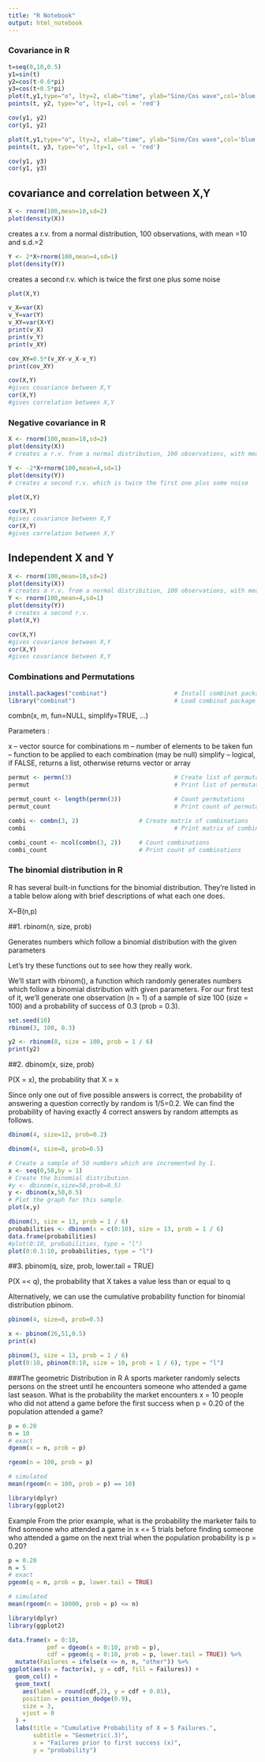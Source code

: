 ---
title: "R Notebook"
output: html_notebook
---

### Covariance in R
```{r}
t=seq(0,10,0.5)
y1=sin(t)
y2=cos(t-0.6*pi)
y3=cos(t+0.5*pi)
plot(t,y1,type="o", lty=2, xlab="time", ylab="Sine/Cos wave",col='blue')
points(t, y2, type="o", lty=1, col = 'red')
```
```{r}
cov(y1, y2)  
cor(y1, y2) 
```
```{r}
plot(t,y1,type="o", lty=2, xlab="time", ylab="Sine/Cos wave",col='blue')
points(t, y3, type="o", lty=1, col = 'red')
```
```{r}
cov(y1, y3)  
cor(y1, y3) 
```
## covariance and correlation between X,Y
```{r}
X <- rnorm(100,mean=10,sd=2)
plot(density(X))
```
creates a r.v. from a normal distribution, 100 observations, with mean =10 and s.d.=2
```{r}
Y <- 2*X+rnorm(100,mean=4,sd=1)
plot(density(Y))
```
creates a second r.v. which is twice the first one plus some noise
```{r}
plot(X,Y)
```

```{r}
v_X=var(X)
v_Y=var(Y)
v_XY=var(X+Y)
print(v_X)
print(v_Y)
print(v_XY)
```


```{r}
cov_XY=0.5*(v_XY-v_X-v_Y)
print(cov_XY)
```


```{r}
cov(X,Y)
#gives covariance between X,Y
cor(X,Y)
#gives correlation between X,Y
```

### Negative covariance in R
```{r}
X <- rnorm(100,mean=10,sd=2)
plot(density(X))
# creates a r.v. from a normal distribution, 100 observations, with mean =10 and s.d.=2
```

```{r}
Y <- -2*X+rnorm(100,mean=4,sd=1)
plot(density(Y))
# creates a second r.v. which is twice the first one plus some noise
```
```{r}
plot(X,Y)
```

```{r}
cov(X,Y)
#gives covariance between X,Y
cor(X,Y)
#gives correlation between X,Y
```
## Independent X and Y
```{r}
X <- rnorm(100,mean=10,sd=2)
plot(density(X))
# creates a r.v. from a normal distribition, 100 observations, with mean =10 and s.d.=2
Y <- rnorm(100,mean=4,sd=1)
plot(density(Y))
# creates a second r.v.
plot(X,Y)
```

```{r}
cov(X,Y)
#gives covariance between X,Y
cor(X,Y)
#gives covariance between X,Y
```

### Combinations and Permutations

```{r}
install.packages("combinat")                   # Install combinat package
library("combinat")                            # Load combinat package
```

combn(x, m, fun=NULL, simplify=TRUE, …)

Parameters : 

x – vector source for combinations
m – number of elements to be taken
fun – function to be applied to each combination (may be null)
simplify – logical, if FALSE, returns a list, otherwise returns vector or array

```{r}
permut <- permn(3)                             # Create list of permutations
permut                                         # Print list of permutations
```
```{r}
permut_count <- length(permn(3))               # Count permutations
permut_count                                   # Print count of permutations
```
```{r}
combi <- combn(3, 2)                 # Create matrix of combinations
combi                                          # Print matrix of combinations
```

```{r}
combi_count <- ncol(combn(3, 2))     # Count combinations
combi_count                          # Print count of combinations
```

### The binomial distribution in R
R has several built-in functions for the binomial distribution. They’re listed in a table below along with brief descriptions of what each one does.

X~B(n,p)

##1. rbinom(n, size, prob)	

Generates numbers which follow a binomial distribution with the given parameters

Let’s try these functions out to see how they really work.

We’ll start with rbinom(), a function which randomly generates numbers which follow a binomial distribution with given parameters. For our first test of it, we’ll generate one observation (n = 1) of a sample of size 100 (size = 100) and a probability of success of 0.3 (prob = 0.3).

```{r}
set.seed(10)
rbinom(3, 100, 0.3)
```

```{r}
y2 <- rbinom(8, size = 100, prob = 1 / 6) 
print(y2)
```

##2. dbinom(x, size, prob)

P(X = x), the probability that X = x


Since only one out of five possible answers is correct, the probability of answering a question correctly by random is 1/5=0.2. We can find the probability of having exactly 4 correct answers by random attempts as follows.
```{r}
dbinom(4, size=12, prob=0.2)
```

```{r}
dbinom(4, size=8, prob=0.5)
```

```{r}
# Create a sample of 50 numbers which are incremented by 1.
x <- seq(0,50,by = 1)
# Create the binomial distribution.
#y <- dbinom(x,size=50,prob=0.5)
y <- dbinom(x,50,0.5)
# Plot the graph for this sample.
plot(x,y)
```

```{r}
dbinom(3, size = 13, prob = 1 / 6) 
probabilities <- dbinom(x = c(0:10), size = 13, prob = 1 / 6) 
data.frame(probabilities)
#plot(0:10, probabilities, type = "l") 
plot(0:0.1:10, probabilities, type = "l") 
```

##3. pbinom(q, size, prob, lower.tail = TRUE)

P(X =< q), the probability that X takes a value less than or equal to q


Alternatively, we can use the cumulative probability function for binomial distribution pbinom.

```{r}
pbinom(4, size=8, prob=0.5) 
```
```{r}
x <- pbinom(26,51,0.5)
print(x)
```
```{r}
pbinom(3, size = 13, prob = 1 / 6) 
plot(0:10, pbinom(0:10, size = 10, prob = 1 / 6), type = "l")
```
 
###The geometric Distribution in R
A sports marketer randomly selects persons on the street until he encounters someone who attended a game last season. What is the probability the market encounters x = 10 people who did not attend a game before the first success when p = 0.20 of the population attended a game?
```{r}
p = 0.20
n = 10
# exact
dgeom(x = n, prob = p)
```
```{r}
rgeom(n = 100, prob = p)
```



```{r}
# simulated
mean(rgeom(n = 100, prob = p) == 10)
```
```{r}
library(dplyr)
library(ggplot2)
```

Example
From the prior example, what is the probability the marketer fails to find someone who attended a game in x <= 5 trials before finding someone who attended a game on the next trial when the population probability is p = 0.20?
```{r}
p = 0.20
n = 5
# exact
pgeom(q = n, prob = p, lower.tail = TRUE)
```
```{r}
# simulated
mean(rgeom(n = 10000, prob = p) <= n)
```

```{r}
library(dplyr)
library(ggplot2)

data.frame(x = 0:10, 
           pmf = dgeom(x = 0:10, prob = p),
           cdf = pgeom(q = 0:10, prob = p, lower.tail = TRUE)) %>%
  mutate(Failures = ifelse(x <= n, n, "other")) %>%
ggplot(aes(x = factor(x), y = cdf, fill = Failures)) +
  geom_col() +
  geom_text(
    aes(label = round(cdf,2), y = cdf + 0.01),
    position = position_dodge(0.9),
    size = 3,
    vjust = 0
  ) +
  labs(title = "Cumulative Probability of X = 5 Failures.",
       subtitle = "Geometric(.3)",
       x = "Failures prior to first success (x)",
       y = "probability") 
```


